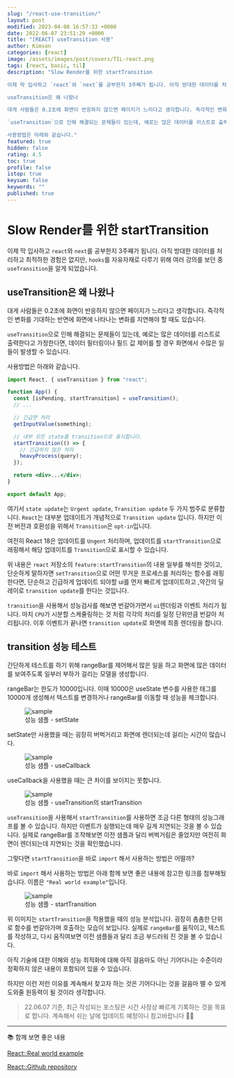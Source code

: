 ```yaml
---
slug: "/react-use-transition/"
layout: post
modified: 2023-04-08 16:57:33 +0000
date: 2022-06-07 23:51:29 +0000
title: "[REACT] useTransition 사용"
author: Kimson
categories: [react]
image: /assets/images/post/covers/TIL-react.png
tags: [react, basic, til]
description: "Slow Render를 위한 startTransition

이제 막 입사하고 `react`와 `next`를 공부한지 3주째가 됩니다. 아직 방대한 데이터를 처리하고 최적하한 경험은 없지만, `hooks`를 자유자재로 다루기 위해 여러 강의를 보던 중 `useTransition`을 알게 되었습니다.

useTransition은 왜 나왔나

대게 사람들은 0.2초에 화면이 반응하지 않으면 페이지가 느리다고 생각합니다. 즉각적인 변화를 기대하는 반면에 화면에 나타나는 변화를 지연해야 할 때도 있습니다.

`useTransition`으로 인해 해결되는 문제들이 있는데, 예로는 많은 데이터를 리스트로 출력한다고 가정한다면, 데이터 필터링이나 필드 값 제어를 할 경우 화면에서 수많은 일들이 발생할 수 있습니다.

사용방법은 아래와 같습니다."
featured: true
hidden: false
rating: 4.5
toc: true
profile: false
istop: true
keysum: false
keywords: ""
published: true
---
```


# Slow Render를 위한 startTransition

이제 막 입사하고 `react`와 `next`를 공부한지 3주째가 됩니다. 아직 방대한 데이터를 처리하고 최적하한 경험은 없지만, `hooks`를 자유자재로 다루기 위해 여러 강의를 보던 중 `useTransition`을 알게 되었습니다.

## useTransition은 왜 나왔나

대게 사람들은 0.2초에 화면이 반응하지 않으면 페이지가 느리다고 생각합니다. 즉각적인 변화를 기대하는 반면에 화면에 나타나는 변화를 지연해야 할 때도 있습니다.

`useTransition`으로 인해 해결되는 문제들이 있는데, 예로는 많은 데이터를 리스트로 출력한다고 가정한다면, 데이터 필터링이나 필드 값 제어를 할 경우 화면에서 수많은 일들이 발생할 수 있습니다.

사용방법은 아래와 같습니다.

```jsx
import React, { useTransition } from "react";

function App() {
  const [isPending, startTransition] = useTransition();
  // ...

  // 긴급한 처리
  getInputValue(something);

  // 내부 모든 state를 transition으로 표시합니다.
  startTransition(() => {
    // 긴급하지 않은 처리
    heavyProcess(query);
  });

  return <div>...</div>;
}

export default App;
```

여기서 `state update`는 `Urgent update`, `Transition update` 두 가지 범주로 분류합니다. `React`는 대부분 업데이트가 개념적으로 `Transition update` 입니다. 하지만 이전 버전과 호환성을 위해서 `Transition`은 `opt-in`입니다.

여전히 React 18은 업데이트를 `Ungent` 처리하며, 업데이트를 `startTransition`으로 래핑해서 해당 업데이트를 `Transition`으로 표시할 수 있습니다.

위 내용은 `react` 저장소의 `feature:startTransition`의 내용 일부를 해석한 것이고, 단순하게 말하자면 `setTransition`으로 어떤 무거운 프로세스를 처리하는 함수를 래핑한다면, 단순하고 긴급하게 업데이트 되야할 ui를 먼저 빠르게 업데이트하고 ,약간의 딜레이로 `transition update`를 한다는 것입니다.

`transition`을 사용해서 성능검사를 해보면 번갈아가면서 `ui`렌더링과 이벤트 처리가 됩니다. 마치 `CPU`가 시분할 스케쥴링하는 것 처럼 각각의 처리를 일정 단위만큼 번갈아 처리됩니다.
이후 이벤트가 끝나면 `transition update`로 화면에 최종 렌더링을 합니다.

## transition 성능 테스트

간단하게 테스트를 하기 위해 rangeBar를 제어해서 많은 일을 하고 화면에 많은 데이터를 보여주도록 일부러 부하가 걸리는 모델을 생성합니다.

rangeBar는 한도가 10000입니다. 이때 10000은 useState 변수를 사용한 태그를 10000개 생성해서 텍스트를 변경하거나 rangeBar를 이동할 때 성능을 체크합니다.

<figure className="text-center">
<span className="w-inline-block">
   <img src="https://user-images.githubusercontent.com/71887242/172615547-09a2114a-349b-4b4f-a9b8-80c0ec1bcfe0.png" alt="sample" title="sample" />
   <figcaption>성능 샘플 - setState</figcaption>
</span>
</figure>

setState만 사용했을 때는 굉장히 버벅거리고 화면에 렌더되는데 걸리는 시간이 많습니다.

<figure className="text-center">
<span className="w-inline-block">
   <img src="https://user-images.githubusercontent.com/71887242/172615778-68d5d60c-db3a-4f9c-8b74-70b5e8c9d002.png" alt="sample" title="sample" />
   <figcaption>성능 샘플 - useCallback</figcaption>
</span>
</figure>

useCallback을 사용했을 때는 큰 차이를 보이지는 못합니다.

<figure className="text-center">
<span className="w-inline-block">
   <img src="https://user-images.githubusercontent.com/71887242/172616260-4ebc668a-02d6-4515-b5f8-b261e6b9fd80.png" alt="sample" title="sample" />
   <figcaption>성능 샘플 - useTransition의 startTransition</figcaption>
</span>
</figure>

`useTransition`을 사용해서 `startTransition`를 사용하면 조금 다른 형태의 성능그래프를 볼 수 있습니다. 하지만 이벤트가 실행되는데 매우 길게 지연되는 것을 볼 수 있습니다. 실제로 rangeBar를 조작해보면 이전 샘플과 달리 버벅거림은 줄었지만 여전히 화면이 렌더되는데 지연되는 것을 확인했습니다.

그렇다면 `startTransition`을 바로 `import` 해서 사용하는 방법은 어떨까?

바로 `import` 해서 사용하는 방법은 아래 함께 보면 좋은 내용에 참고한 링크를 첨부해뒀습니다. 이름은 `"Real world example"`입니다.

<figure className="text-center">
<span className="w-inline-block">
   <img src="https://user-images.githubusercontent.com/71887242/172617675-4becbe76-add9-428a-9048-5962fec027c2.png" alt="sample" title="sample" />
   <figcaption>성능 샘플 - startTransition</figcaption>
</span>
</figure>

위 이미지는 `startTransition`을 적용했을 때의 성능 분석입니다. 굉장히 촘촘한 단위로 함수를 번갈아가며 호출하는 모습이 보입니다. 실제로 `rangeBar`를 움직이고, 텍스트를 작성하고, 다시 움직여보면 이전 샘플들과 달리 조금 부드러워 진 것을 볼 수 있습니다.

아직 기술에 대한 이해와 성능 최적화에 대해 아직 걸음마도 아닌 기어다니는 수준이라 정확하지 않은 내용이 포함되어 있을 수 있습니다.

하지만 이런 저런 이유를 계속해서 찾고자 하는 것은 기어다니는 것을 걸음마 뗄 수 있게 도와줄 원동력이 될 것이라 생각합니다.

> 22.06.07 기준, 최근 작성되는 포스팅은 시간 사정상 빠르게 기록하는 것을 목표로 합니다. 계속해서 쉬는 날에 업데이트 예정이니 참고바랍니다 🙇‍♂️

---

📚 함께 보면 좋은 내용

[React::Real world example](https://github.com/reactwg/react-18/discussions/65#)

[React::Github repository](https://github.com/facebook/react/blob/42f15b324f50d0fd98322c21646ac3013e30344a/packages/react-dom/src/server/ReactPartialRendererHooks.js#L269)
